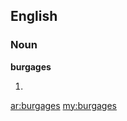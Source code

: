 ==English==

===Noun===
'''burgages'''

# {{plural of|[[burgage]]}}

[[ar:burgages]]
[[my:burgages]]